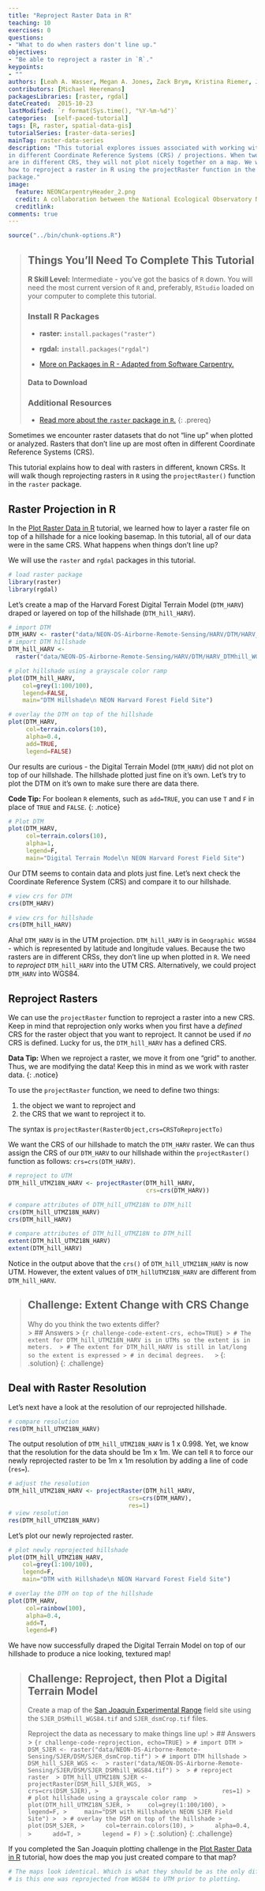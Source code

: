 ```yaml
---
title: "Reproject Raster Data in R"
teaching: 10
exercises: 0
questions:
- "What to do when rasters don't line up."
objectives:
- "Be able to reproject a raster in `R`."
keypoints:
- ""
authors: [Leah A. Wasser, Megan A. Jones, Zack Brym, Kristina Riemer, Jason Williams, Jeff Hollister,  Mike Smorul, Joseph Stachelek]
contributors: [Michael Heeremans]
packagesLibraries: [raster, rgdal]
dateCreated:  2015-10-23
lastModified: `r format(Sys.time(), "%Y-%m-%d")`
categories:  [self-paced-tutorial]
tags: [R, raster, spatial-data-gis]
tutorialSeries: [raster-data-series]
mainTag: raster-data-series
description: "This tutorial explores issues associated with working with rasters
in different Coordinate Reference Systems (CRS) / projections. When two rasters 
are in different CRS, they will not plot nicely together on a map. We will learn
how to reproject a raster in R using the projectRaster function in the raster 
package."
image:
  feature: NEONCarpentryHeader_2.png
  credit: A collaboration between the National Ecological Observatory Network (NEON) and Data Carpentry
  creditlink:
comments: true
---
```


```r
source("../bin/chunk-options.R")
```

> ## Things You’ll Need To Complete This Tutorial
> **R Skill Level:** Intermediate - you've got the basics of `R` down.
You will need the most current version of `R` and, preferably, `RStudio` loaded
on your computer to complete this tutorial.
>
> ### Install R Packages
> 
> * **raster:** `install.packages("raster")`
> * **rgdal:** `install.packages("rgdal")`
> 
> * [More on Packages in R - Adapted from Software Carpentry.]({{site.baseurl}}/R/Packages-In-R/)
> 
> #### Data to Download
> 
> 
> ### Additional Resources
> 
* <a href="http://cran.r-project.org/web/packages/raster/raster.pdf" target="_blank">
> Read more about the `raster` package in `R`.</a>
{: .prereq} 

Sometimes we encounter raster datasets that do not "line up" when plotted or 
analyzed. Rasters that don't line up are most often in different Coordinate
Reference Systems (CRS).

This tutorial explains how to deal with rasters in different, known CRSs. It
will walk though reprojecting rasters in `R` using the `projectRaster()`
function in the `raster` package.

## Raster Projection in R

In the [Plot Raster Data in R]({{ site.baseurl }}/R/Plot-Rasters-In-R/) 
tutorial, we learned how to layer a raster file on top of a hillshade for a nice
looking basemap. In this tutorial, all of our data were in the same CRS. What 
happens when things don't line up?

We will use the `raster` and `rgdal` packages in this tutorial.  

```r
# load raster package
library(raster)
library(rgdal)
```

Let's create a map of the Harvard Forest Digital Terrain Model 
(`DTM_HARV`) draped or layered on top of the hillshade (`DTM_hill_HARV`).

```r
# import DTM
DTM_HARV <- raster("data/NEON-DS-Airborne-Remote-Sensing/HARV/DTM/HARV_dtmCrop.tif")
# import DTM hillshade
DTM_hill_HARV <- 
  raster("data/NEON-DS-Airborne-Remote-Sensing/HARV/DTM/HARV_DTMhill_WGS84.tif")

# plot hillshade using a grayscale color ramp 
plot(DTM_hill_HARV,
    col=grey(1:100/100),
    legend=FALSE,
    main="DTM Hillshade\n NEON Harvard Forest Field Site")

# overlay the DTM on top of the hillshade
plot(DTM_HARV,
     col=terrain.colors(10),
     alpha=0.4,
     add=TRUE,
     legend=FALSE)

```

Our results are curious - the Digital Terrain Model (`DTM_HARV`) did not plot on
top of our hillshade. The hillshade plotted just fine on it's own. Let's try to 
plot the DTM on it's own to make sure there are data there.

<i class="fa fa-star"></i> **Code Tip:** For boolean `R` elements, such as
 `add=TRUE`, you can use `T` and `F` in place of `TRUE` and `FALSE`.
{: .notice}

```r
# Plot DTM 
plot(DTM_HARV,
     col=terrain.colors(10),
     alpha=1,
     legend=F,
     main="Digital Terrain Model\n NEON Harvard Forest Field Site")

```

Our DTM seems to contain data and plots just fine. Let's next check the
 Coordinate Reference System (CRS) and compare it to our hillshade.

```r
# view crs for DTM
crs(DTM_HARV)

# view crs for hillshade
crs(DTM_hill_HARV)
```

Aha! `DTM_HARV` is in the UTM projection. `DTM_hill_HARV` is in
`Geographic WGS84` - which is represented by latitude and longitude values.
Because the two rasters are in different CRSs, they don't line up when plotted
in `R`. We need to *reproject* `DTM_hill_HARV` into the UTM CRS. Alternatively,
we could project `DTM_HARV` into WGS84. 

## Reproject Rasters
We can use the `projectRaster` function to reproject a raster into a new CRS.
Keep in mind that reprojection only works when you first have a *defined* CRS
for the raster object that you want to reproject. It cannot be used if *no*
CRS is defined. Lucky for us, the `DTM_hill_HARV` has a defined CRS. 

<i class="fa fa-star"></i> **Data Tip:** When we reproject a raster, we 
move it from one "grid" to another. Thus, we are modifying the data! Keep this 
in mind as we work with raster data. 
{: .notice}

To use the `projectRaster` function, we need to define two things:

1. the object we want to reproject and 
2. the CRS that we want to reproject it to. 

The syntax is `projectRaster(RasterObject,crs=CRSToReprojectTo)`

We want the CRS of our hillshade to match the `DTM_HARV` raster. We can thus
assign the CRS of our `DTM_HARV` to our hillshade within the `projectRaster()`
function as follows: `crs=crs(DTM_HARV)`.

```r

# reproject to UTM
DTM_hill_UTMZ18N_HARV <- projectRaster(DTM_hill_HARV, 
                                       crs=crs(DTM_HARV))

# compare attributes of DTM_hill_UTMZ18N to DTM_hill
crs(DTM_hill_UTMZ18N_HARV)
crs(DTM_hill_HARV)

# compare attributes of DTM_hill_UTMZ18N to DTM_hill
extent(DTM_hill_UTMZ18N_HARV)
extent(DTM_hill_HARV)

```

Notice in the output above that the `crs()` of `DTM_hill_UTMZ18N_HARV` is now
UTM. However, the extent values of `DTM_hillUTMZ18N_HARV` are different from
`DTM_hill_HARV`.

> ## Challenge: Extent Change with CRS Change
> Why do you think the two extents differ?  
> > ## Answers
> > ```{r challenge-code-extent-crs, echo=TRUE}
> > # The extent for DTM_hill_UTMZ18N_HARV is in UTMs so the extent is in meters. 
> > # The extent for DTM_hill_HARV is still in lat/long so the extent is expressed
> > # in decimal degrees.  
> > ```
> {: .solution}
{: .challenge}

## Deal with Raster Resolution

Let's next have a look at the resolution of our reprojected hillshade.  

```r

# compare resolution
res(DTM_hill_UTMZ18N_HARV)

```

The output resolution of `DTM_hill_UTMZ18N_HARV` is 1 x 0.998. Yet, we know that
the resolution for the data should be 1m x 1m. We can tell `R` to force our
newly reprojected raster to be 1m x 1m resolution by adding a line of code
(`res=`).  

``` r
# adjust the resolution 
DTM_hill_UTMZ18N_HARV <- projectRaster(DTM_hill_HARV, 
                                  crs=crs(DTM_HARV),
                                  res=1)
# view resolution
res(DTM_hill_UTMZ18N_HARV)

```

Let's plot our newly reprojected raster.

```r
# plot newly reprojected hillshade
plot(DTM_hill_UTMZ18N_HARV,
    col=grey(1:100/100),
    legend=F,
    main="DTM with Hillshade\n NEON Harvard Forest Field Site")

# overlay the DTM on top of the hillshade
plot(DTM_HARV,
     col=rainbow(100),
     alpha=0.4,
     add=T,
     legend=F)
```

We have now successfully draped the Digital Terrain Model on top of our
hillshade to produce a nice looking, textured map! 

> ## Challenge: Reproject, then Plot a Digital Terrain Model 
> Create a map of the 
> <a href="http://www.neoninc.org/science-design/field-sites/san-joaquin-experimental-range" target="_blank" >San Joaquin Experimental Range</a>
field site using the `SJER_DSMhill_WGS84.tif` and `SJER_dsmCrop.tif` files. 
> 
> Reproject the data as necessary to make things line up!
> > ## Answers
> > ```{r challenge-code-reprojection, echo=TRUE}
> > # import DTM
> > DSM_SJER <- raster("data/NEON-DS-Airborne-Remote-Sensing/SJER/DSM/SJER_dsmCrop.tif")
> > # import DTM hillshade
> > DSM_hill_SJER_WGS <- 
> > raster("data/NEON-DS-Airborne-Remote-Sensing/SJER/DSM/SJER_DSMhill_WGS84.tif")
> > 
> > # reproject raster 
> > DTM_hill_UTMZ18N_SJER <- projectRaster(DSM_hill_SJER_WGS, 
> >                                   crs=crs(DSM_SJER),
> >                                   res=1)
> > # plot hillshade using a grayscale color ramp 
> > plot(DTM_hill_UTMZ18N_SJER,
> >     col=grey(1:100/100),
> >     legend=F,
> >     main="DSM with Hillshade\n NEON SJER Field Site")
> > 
> > # overlay the DSM on top of the hillshade
> > plot(DSM_SJER,
> >      col=terrain.colors(10),
> >      alpha=0.4,
> >      add=T,
> >      legend = F)
> > ```
> {: .solution}
{: .challenge}

If you completed the San Joaquin plotting challenge in the
[Plot Raster Data in R]({{ site.baseurl }}/R/Plot-Rasters-In-R#challenge-create-dtm--dsm-for-sjer) 
tutorial, how does the map you just created compare to that map? 
</div>

```r
# The maps look identical. Which is what they should be as the only difference
# is this one was reprojected from WGS84 to UTM prior to plotting.  
```
